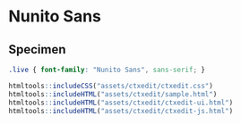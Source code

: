 # Nunito Sans {-}

## Specimen {-}

<link rel="preconnect" href="https://fonts.googleapis.com">
<link rel="preconnect" href="https://fonts.gstatic.com" crossorigin>
<link href="https://fonts.googleapis.com/css2?family=Nunito+Sans:ital,wght@0,400;0,700;1,400&display=swap" rel="stylesheet">

```css
.live { font-family: "Nunito Sans", sans-serif; }
```

```r
htmltools::includeCSS("assets/ctxedit/ctxedit.css")
htmltools::includeHTML("assets/ctxedit/sample.html")
htmltools::includeHTML("assets/ctxedit/ctxedit-ui.html")
htmltools::includeHTML("assets/ctxedit/ctxedit-js.html")
```
